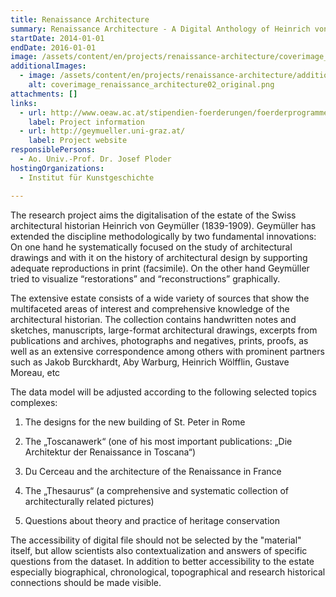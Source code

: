 ```yaml
---
title: Renaissance Architecture
summary: Renaissance Architecture - A Digital Anthology of Heinrich von Geymüller
startDate: 2014-01-01
endDate: 2016-01-01
image: /assets/content/en/projects/renaissance-architecture/coverimage_renaissance_architecture_original.png
additionalImages:
  - image: /assets/content/en/projects/renaissance-architecture/additionalImages/coverimage_renaissance_architecture02_original.png
    alt: coverimage_renaissance_architecture02_original.png
attachments: []
links:
  - url: http://www.oeaw.ac.at/stipendien-foerderungen/foerderprogramme/godigital/godigital-ausgewaehlte-projekte/#c8778
    label: Project information
  - url: http://geymueller.uni-graz.at/
    label: Project website
responsiblePersons:
  - Ao. Univ.-Prof. Dr. Josef Ploder
hostingOrganizations:
  - Institut für Kunstgeschichte

---
```

The research project aims the digitalisation of the estate of the Swiss architectural historian Heinrich von Geymüller (1839-1909). Geymüller has extended the discipline methodologically by two fundamental innovations: On one hand he systematically focused on the study of architectural drawings and with it on the history of architectural design by supporting adequate reproductions in print (facsimile). On the other hand Geymüller tried to visualize “restorations” and “reconstructions” graphically.

The extensive estate consists of a wide variety of sources that show the multifaceted areas of interest and comprehensive knowledge of the architectural historian. The collection contains handwritten notes and sketches, manuscripts, large-format architectural drawings, excerpts from publications and archives, photographs and negatives, prints, proofs, as well as an extensive correspondence among others with prominent partners such as Jakob Burckhardt, Aby Warburg, Heinrich Wölfflin, Gustave Moreau, etc

The data model will be adjusted according to the following selected topics complexes:

1) The designs for the new building of St. Peter in Rome

2) The „Toscanawerk“ (one of his most important publications: „Die Architektur der Renaissance in Toscana“)

3) Du Cerceau and the architecture of the Renaissance in France

4) The „Thesaurus“ (a comprehensive and systematic collection of architecturally related pictures)

5) Questions about theory and practice of heritage conservation

The accessibility of digital file should not be selected by the "material" itself, but allow scientists also contextualization and answers of specific questions from the dataset. In addition to better accessibility to the estate especially biographical, chronological, topographical and research historical connections should be made visible.